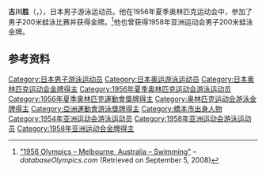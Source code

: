 {{Infobox sportsperson
| name           = 古川胜
|show-medals=yes
|medaltemplates={{MedalSport | 男子[[游泳|游泳]]}}
{{MedalCountry | {{JPN}} }}
{{MedalCompetition|[[奥林匹克运动会|奥林匹克运动会]]}}
{{MedalGold| [[1956年夏季奥林匹克运动会|1956年 墨尔本]] |[[1956年夏季奧林匹克運動會游泳比賽|200米蛙泳]]}}
}}

'''古川胜'''（{{jpn|j=古川 勝|hg=ふるかわ まさる|rm=Furukawa Masaru}}，{{bd|1936年|1月6日|1993年|11月21日}}），日本男子游泳运动员。他在1956年夏季奥林匹克运动会中，参加了男子200米蛙泳比赛并获得金牌。<ref name=db-olymp-1956SWI>[http://www.databaseolympics.com/games/gamessport.htm?g=14&sp=SWI "1956 Olympics – Melbourne, Australia – Swimming"] {{Wayback|url=http://www.databaseolympics.com/games/gamessport.htm?g=14&sp=SWI |date=20070904154004 }} – ''databaseOlympics.com'' (Retrieved on September 5, 2008)</ref>他也曾获得1958年亚洲运动会男子200米蛙泳金牌。

== 参考资料 ==
{{Reflist}}

{{奥林匹克运动会游泳比赛男子200米蛙泳冠军}}
{{亚洲运动会游泳比赛男子200米蛙泳冠军}}

{{Authority control}}
{{DEFAULTSORT:Furukawa Masaru}}
[[Category:日本男子游泳运动员|Category:日本男子游泳运动员]]
[[Category:日本奥运游泳运动员|Category:日本奥运游泳运动员]]
[[Category:日本奥林匹克运动会金牌得主|Category:日本奥林匹克运动会金牌得主]]
[[Category:1956年夏季奥林匹克运动会游泳运动员|Category:1956年夏季奥林匹克运动会游泳运动员]]
[[Category:1956年夏季奧林匹克運動會獎牌得主|Category:1956年夏季奧林匹克運動會獎牌得主]]
[[Category:奥林匹克运动会游泳金牌得主|Category:奥林匹克运动会游泳金牌得主]]
[[Category:亞洲運動會游泳獎牌得主|Category:亞洲運動會游泳獎牌得主]]
[[Category:橋本市出身人物|Category:橋本市出身人物]]
[[Category:1954年亚洲运动会游泳运动员|Category:1954年亚洲运动会游泳运动员]]
[[Category:1958年亚洲运动会游泳运动员|Category:1958年亚洲运动会游泳运动员]]
[[Category:1958年亚洲运动会金牌得主|Category:1958年亚洲运动会金牌得主]]